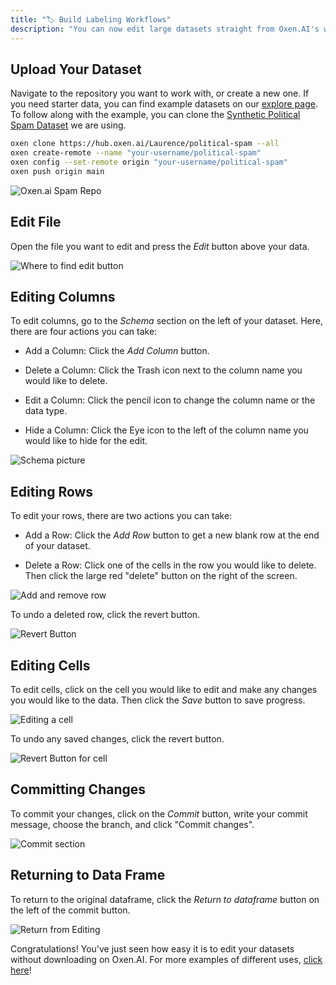 ```yaml
---
title: "🏷️ Build Labeling Workflows"
description: "You can now edit large datasets straight from Oxen.AI's website without downloading the dataset."
---
```


## Upload Your Dataset

Navigate to the repository you want to work with, or create a new one. If you need starter data, you can find example datasets on our [explore page](https://www.oxen.ai/explore). To follow along with the example, you can clone the [Synthetic Political Spam Dataset](https://www.oxen.ai/Laurence/political-spam) we are using.

```bash
oxen clone https://hub.oxen.ai/Laurence/political-spam --all
oxen create-remote --name "your-username/political-spam"
oxen config --set-remote origin "your-username/political-spam"
oxen push origin main
```

<img alt="Oxen.ai Spam Repo" classname="block" src="/images/spam_dataset.png" />

## Edit File

Open the file you want to edit and press the *Edit* button above your data.

<img alt="Where to find edit button" classname="block" src="/images/edit_button.png" />

## Editing Columns

To edit columns, go to the *Schema* section on the left of your dataset. Here, there are four actions you can take:

* Add a Column: Click the *Add Column* button.

* Delete a Column: Click the Trash icon next to the column name you would like to delete.

* Edit a Column: Click the pencil icon to change the column name or the data type.

* Hide a Column: Click the Eye icon to the left of the column name you would like to hide for the edit.

<img alt="Schema picture" classname="block" src="/images/columns_edit.png" />

## Editing Rows

To edit your rows, there are two actions you can take:

* Add a Row: Click the *Add Row* button to get a new blank row at the end of your dataset.

* Delete a Row: Click one of the cells in the row you would like to delete. Then click the large red "delete" button on the right of the screen.

<img alt="Add and remove row" classname="block" src="/images/add_row.png" />

To undo a deleted row, click the revert button.

<img alt="Revert Button" classname="block" src="/images/revert_button.png" />

## Editing Cells

To edit cells, click on the cell you would like to edit and make any changes you would like to the data. Then click the *Save* button to save progress.

<img alt="Editing a cell" classname="block" src="/images/edit_cell.png" />

To undo any saved changes, click the revert button.

<img alt="Revert Button for cell" classname="block" src="/images/revert_cell_changes.png" />

## Committing Changes

To commit your changes, click on the *Commit* button, write your commit message, choose the branch, and click "Commit changes".

<img alt="Commit section" classname="block" src="/images/commit_ed.png" />

## Returning to Data Frame

To return to the original dataframe, click the *Return to dataframe* button on the left of the commit button.

<img alt="Return from Editing" classname="block" src="/images/return_from_edf.png" />

Congratulations! You've just seen how easy it is to edit your datasets without downloading on Oxen.AI. For more examples of different uses, [click here](/use-cases/sentiment-analysis)!